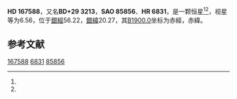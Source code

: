 {{Starbox begin
| name = HD 167588
}}
{{Starbox observe
| epoch = [[J2000.0|J2000.0]]
| constell = {{星座名待查}}<ref name=SIMBAD>{{cite web
 | url=http://simbad.u-strasbg.fr/simbad/sim-id?Ident=HR+6831
 | title =Pulsating variable Star
 | publisher=Centre de Données astronomiques de Strasbourg
 | work=SIMBAD
 | accessdate=2012-07-13}}</ref><ref name=DATA>{{cite web
 | url=http://vizier.u-strasbg.fr/viz-bin/VizieR-5?-out.add=.&-source=5050&-corr=PK=HR&-out.max=9999&HR=6831
 | title=VizieR Detailed Page
 | accessdate=2012-07-13
 | archive-date=2016-03-04
 | archive-url=https://web.archive.org/web/20160304223727/http://vizier.u-strasbg.fr/viz-bin/VizieR-5?-out.add=.&-source=5050&-corr=PK=HR&-out.max=9999&HR=6831
 | dead-url=no
 }}</ref>
| 星官 = 
| ra = {{RA|18|14|44}}<ref name=SIMBAD /><ref name=DATA />
| dec = {{DEC|+29|12|26}}<ref name=SIMBAD /><ref name=DATA />
| appmag_v = 6.56<ref name=SIMBAD /><ref name=DATA />
}}
{{Starbox character
| class = F8V<ref name=SIMBAD /><ref name=DATA />
| b-v = 0.54<ref name=SIMBAD /><ref name=DATA />
| u-b = 0.01<ref name=SIMBAD /><ref name=DATA />
| r-i = <ref name=SIMBAD /><ref name=DATA />
| variable = 
}}
{{Starbox astrometry
| radial_v = 0.01
| prop_mo_ra = 3
| parallax = 0.014
| p_error = 
}}
{{Starbox catalog
| names =BD+29 3213，[[SAO星表|SAO]] 85856，[[HD星表|HD]] 167588，[[HR星表|HR]] 6831}}
{{Starbox reference |Simbad=HR+6831}}
{{Starbox end}}

'''HD 167588'''，又名'''BD+29 3213'''，'''SAO 85856'''、'''HR 6831'''，是一颗恒星<ref name=SIMBAD /><ref name=DATA />，视星等为6.56，位于[[銀道座標系|銀經]]56.22，[[銀道座標系|銀緯]]20.27，其[[B1900.0|B1900.0]]坐标为赤經{{RA|18|10|51}}，赤緯{{DEC|+29|20.27|59}}。

== 参考文献 ==
{{reflist}}

{{star-stub}}

[[Category:HD和HDE天體|167588]]
[[Category:HR天體|6831]]
[[Category:SAO天體|85856]]